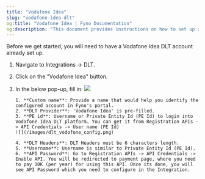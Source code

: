 ```yaml
---
title: "Vodafone Idea"
slug: "vodafone-idea-dlt"
og:title: "Vodafone Idea | Fyno Documentation"
og:description: "This document provides instructions on how to set up a Vodafone Idea DLT account in Fyno's portal by navigating to Integrations -> DLT and filling in the required information."
---
```


Before we get started, you will need to have a Vodafone Idea DLT account already set up.

1.  Navigate to Integrations -> DLT.
2.  Click on the "Vodafone Idea" button.
3.  In the below pop-up, fill in:
    ![](/images/dlt_vodafone_integration.png)

        1. **Custom name**: Provide a name that would help you identify the configured account in Fyno's portal.
        2. **DLT Provider**: 'Vodafone Idea' is pre-filled.
        3. **PE id**: Username or Private Entity Id (PE Id) to login into Vodafone Idea DLT platform. You can get it from Registration APIs -> API Credentials -> User name (PE Id)
        ![](/images/dlt_vodofone_config.png)

        4. **DLT Headers**: DLT Headers must be 6 characters length.
        5. **Username**: Username is similar to Private Entity Id (PE Id).
        6. **API Password**: Go to Registration APIs -> API Credentials -> Enable API. You will be redirected to payment page, where you need to pay 10K (per year) for using this API. Once its done, you will see API Password which you need to configure in the Integration.
